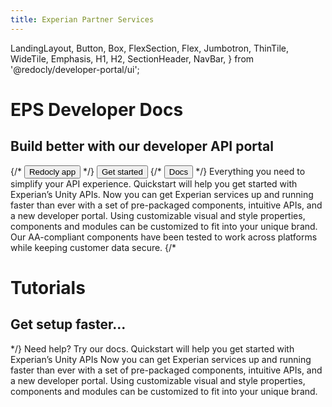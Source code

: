 ```yaml
---
title: Experian Partner Services
---
```


  LandingLayout,
  Button,
  Box,
  FlexSection,
  Flex,
  Jumbotron,
  ThinTile,
  WideTile,
  Emphasis,
  H1,
  H2,
  SectionHeader,
  NavBar,
} from '@redocly/developer-portal/ui';



<Jumbotron>
  <NavBar location={props.location} standalone={false} />
  <H1>EPS Developer Docs</H1>
  <H2>Build better with our developer API portal</H2>
  <Flex p={20} justifyContent="center">
    {/* <Button size="xlarge" to="https://app.redoc.ly">
      Redocly app
    </Button> */}
     <Button variant="outlined" size="xlarge" to="developer-portal/index.md">
      Get started
    </Button>
    {/* <Button variant="outlined" size="xlarge" to="https://redoc.ly/docs">
      Docs
    </Button> */}
  </Flex>
</Jumbotron>
<Box my={25}>
  <SectionHeader>
    Everything you need to <Emphasis> simplify your API experience.</Emphasis>
    
  </SectionHeader>
  <FlexSection justifyContent="space-around" flexWrap="wrap">
    <ThinTile to="developer-portal/index.md" icon={icon1} header="QuickStart">
        Quickstart will help you get started with Experian’s Unity APIs.
    </ThinTile>
    <ThinTile to="developer-portal/index.md" icon={launchFastIcon} header="Easy To Implement">
        Now you can get Experian services up and running faster than ever with a set of pre-packaged components, intuitive APIs, and a new developer portal.
    </ThinTile>
    <ThinTile to="contact.mdx" icon={icon3} header="Fully Customizable">
        Using customizable visual and style properties, components and modules can be customized to fit into your unique brand.
    </ThinTile>
    <ThinTile to="contact.mdx" icon={icon4} header="Verified & Tested">
        Our AA-compliant components have been tested to work across platforms while keeping customer data secure.
    </ThinTile>
  </FlexSection>
  {/* <Jumbotron parallaxEffect bgImage={icon1}>
    <H1>Tutorials</H1>
    <H2>Get setup faster...</H2>
  </Jumbotron> */}
  <SectionHeader>
    <Emphasis>Need help? </Emphasis>
    Try our docs.
  </SectionHeader>
  <FlexSection justifyContent="space-around" flexWrap="wrap">
    <WideTile to="developer-portal/index.md" header="QuickStart">
        Quickstart will help you get started with Experian’s Unity APIs
    </WideTile>
    <WideTile to="developer-portal/index.md" header="Easy To Implement">
        Now you can get Experian services up and running faster than ever with a set of pre-packaged components, intuitive APIs, and a new developer portal.
    </WideTile>
    <WideTile to="developer-portal/index.md" header="Fully Customizable">
        Using customizable visual and style properties, components and modules can be customized to fit into your unique brand.
    </WideTile>
  </FlexSection>
</Box>

